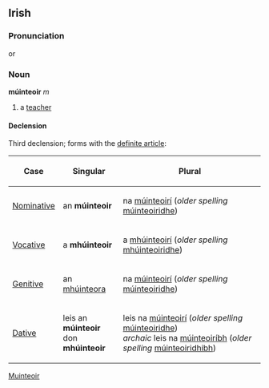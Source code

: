 ==Irish==
===Pronunciation===
{{IPA|[ˈmuːɲt&#690;oːr&#690;]}} or {{IPA|[muːɲˈt&#690;oːr&#690;]}}

===Noun===
'''múinteoir''' ''m''
#a [[teacher]]
====Declension====
Third declension; forms with the [[definite article]]:
{|{{prettytable100}}
!Case
!Singular
!Plural
|-
| [[Nominative]]
| an '''múinteoir'''
| na [[múinteoirí]] (''older spelling'' [[múinteoiridhe]])
|-
| [[Vocative]]
| a '''mhúinteoir'''
| a [[múinteoirí|mhúinteoirí]] (''older spelling'' [[múinteoiridhe|mhúinteoiridhe]])
|-
| [[Genitive]]
| an [[múinteora|mhúinteora]]
| na [[múinteoirí]] (''older spelling'' [[múinteoiridhe]])
|-
| [[Dative]]
| leis an '''múinteoir'''<br>don '''mhúinteoir'''
| leis na [[múinteoirí]] (''older spelling'' [[múinteoiridhe]])<br>''archaic'' leis na [[múinteoiríbh]] (''older spelling'' [[múinteoiridhibh]])
|}

[[Category:Irish language|Muinteoir]]